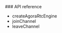 <PlatformWrapper platform="react-native">
### API reference

* <Link to="{{Global.API_REF_RN_ROOT}}/class_irtcengine.html#api_createagorartcengine">createAgoraRtcEngine</Link>

* <Link to="{{Global.API_REF_RN_ROOT}}/class_irtcengine.html#api_irtcengine_joinchannel2">joinChannel</Link>

* <Link to="{{Global.API_REF_RN_ROOT}}/class_irtcengine.html#api_irtcengine_leavechannel2">leaveChannel</Link>

</PlatformWrapper>